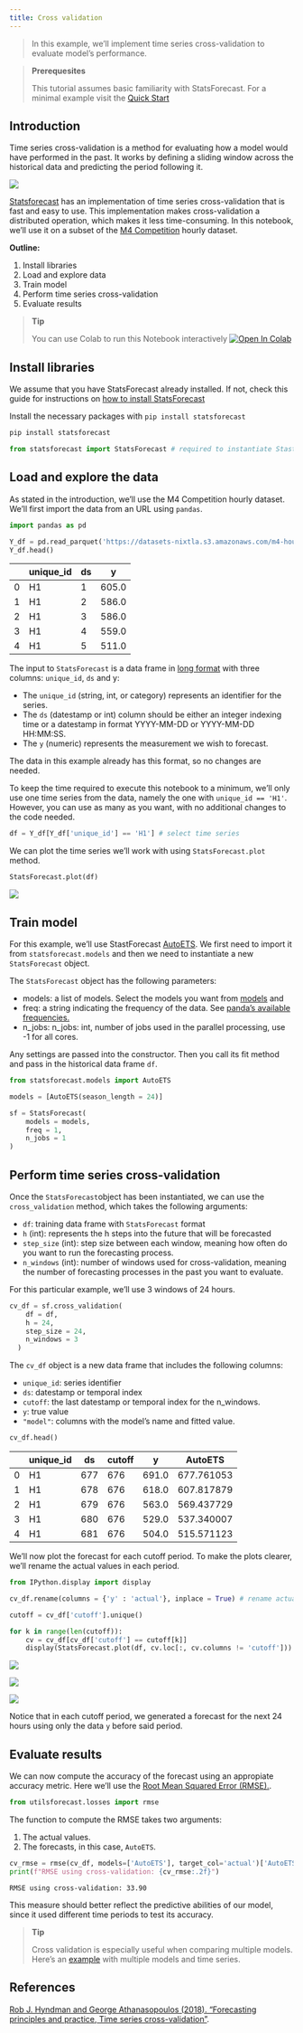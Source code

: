 ```yaml
---
title: Cross validation
---
```


> In this example, we’ll implement time series cross-validation to
> evaluate model’s performance.

> **Prerequesites**
>
> This tutorial assumes basic familiarity with StatsForecast. For a
> minimal example visit the [Quick
> Start](https://nixtla.github.io/statsforecast/examples/getting_started_short.html)

## Introduction

Time series cross-validation is a method for evaluating how a model
would have performed in the past. It works by defining a sliding window
across the historical data and predicting the period following it.

![](https://raw.githubusercontent.com/Nixtla/statsforecast/main/nbs/imgs/ChainedWindows.gif)

[Statsforecast](https://nixtla.github.io/statsforecast/) has an
implementation of time series cross-validation that is fast and easy to
use. This implementation makes cross-validation a distributed operation,
which makes it less time-consuming. In this notebook, we’ll use it on a
subset of the [M4
Competition](https://www.sciencedirect.com/science/article/pii/S0169207019301128)
hourly dataset.

**Outline:**

1.  Install libraries
2.  Load and explore data
3.  Train model
4.  Perform time series cross-validation
5.  Evaluate results

> **Tip**
>
> You can use Colab to run this Notebook interactively
> <a href="https://colab.research.google.com/github/Nixtla/statsforecast/blob/main/nbs/docs/tutorials/CrossValidation.ipynb" target="_parent"><img src="https://colab.research.google.com/assets/colab-badge.svg" alt="Open In Colab"/></a>

## Install libraries

We assume that you have StatsForecast already installed. If not, check
this guide for instructions on [how to install
StatsForecast]('https://nixtla.github.io/statsforecast/examples/installation.html')

Install the necessary packages with `pip install statsforecast`

```python
pip install statsforecast 
```


```python
from statsforecast import StatsForecast # required to instantiate StastForecast object and use cross-validation method 
```

## Load and explore the data

As stated in the introduction, we’ll use the M4 Competition hourly
dataset. We’ll first import the data from an URL using `pandas`.

```python
import pandas as pd 
```


```python
Y_df = pd.read_parquet('https://datasets-nixtla.s3.amazonaws.com/m4-hourly.parquet') # load the data 
Y_df.head() 
```

|     | unique_id | ds  | y     |
|-----|-----------|-----|-------|
| 0   | H1        | 1   | 605.0 |
| 1   | H1        | 2   | 586.0 |
| 2   | H1        | 3   | 586.0 |
| 3   | H1        | 4   | 559.0 |
| 4   | H1        | 5   | 511.0 |

The input to `StatsForecast` is a data frame in [long
format](https://www.theanalysisfactor.com/wide-and-long-data/) with
three columns: `unique_id`, `ds` and y:

-   The `unique_id` (string, int, or category) represents an identifier
    for the series.
-   The `ds` (datestamp or int) column should be either an integer
    indexing time or a datestamp in format YYYY-MM-DD or YYYY-MM-DD
    HH:MM:SS.
-   The `y` (numeric) represents the measurement we wish to forecast.

The data in this example already has this format, so no changes are
needed.

To keep the time required to execute this notebook to a minimum, we’ll
only use one time series from the data, namely the one with
`unique_id == 'H1'`. However, you can use as many as you want, with no
additional changes to the code needed.

```python
df = Y_df[Y_df['unique_id'] == 'H1'] # select time series 
```

We can plot the time series we’ll work with using `StatsForecast.plot`
method.

```python
StatsForecast.plot(df)
```

![](CrossValidation_files/figure-markdown_strict/cell-7-output-1.png)

## Train model

For this example, we’ll use StastForecast
[AutoETS](https://nixtla.github.io/statsforecast/models.html#autoets).
We first need to import it from `statsforecast.models` and then we need
to instantiate a new `StatsForecast` object.

The `StatsForecast` object has the following parameters:

-   models: a list of models. Select the models you want from
    [models](https://nixtla.github.io/statsforecast/models.html) and
-   freq: a string indicating the frequency of the data. See [panda’s
    available
    frequencies.](https://pandas.pydata.org/pandas-docs/stable/user_guide/timeseries.html#offset-aliases)
-   n_jobs: n_jobs: int, number of jobs used in the parallel processing,
    use -1 for all cores.

Any settings are passed into the constructor. Then you call its fit
method and pass in the historical data frame `df`.

```python
from statsforecast.models import AutoETS
```


```python
models = [AutoETS(season_length = 24)]

sf = StatsForecast(
    models = models, 
    freq = 1, 
    n_jobs = 1
)
```

## Perform time series cross-validation

Once the `StatsForecast`object has been instantiated, we can use the
`cross_validation` method, which takes the following arguments:

-   `df`: training data frame with `StatsForecast` format
-   `h` (int): represents the h steps into the future that will be
    forecasted
-   `step_size` (int): step size between each window, meaning how often
    do you want to run the forecasting process.
-   `n_windows` (int): number of windows used for cross-validation,
    meaning the number of forecasting processes in the past you want to
    evaluate.

For this particular example, we’ll use 3 windows of 24 hours.

```python
cv_df = sf.cross_validation(
    df = df,
    h = 24,
    step_size = 24,
    n_windows = 3
  )
```

The `cv_df` object is a new data frame that includes the following
columns:

-   `unique_id`: series identifier
-   `ds`: datestamp or temporal index
-   `cutoff`: the last datestamp or temporal index for the n_windows.
-   `y`: true value
-   `"model"`: columns with the model’s name and fitted value.

```python
cv_df.head()
```

|     | unique_id | ds  | cutoff | y     | AutoETS    |
|-----|-----------|-----|--------|-------|------------|
| 0   | H1        | 677 | 676    | 691.0 | 677.761053 |
| 1   | H1        | 678 | 676    | 618.0 | 607.817879 |
| 2   | H1        | 679 | 676    | 563.0 | 569.437729 |
| 3   | H1        | 680 | 676    | 529.0 | 537.340007 |
| 4   | H1        | 681 | 676    | 504.0 | 515.571123 |

We’ll now plot the forecast for each cutoff period. To make the plots
clearer, we’ll rename the actual values in each period.

```python
from IPython.display import display
```


```python
cv_df.rename(columns = {'y' : 'actual'}, inplace = True) # rename actual values 

cutoff = cv_df['cutoff'].unique()

for k in range(len(cutoff)): 
    cv = cv_df[cv_df['cutoff'] == cutoff[k]]
    display(StatsForecast.plot(df, cv.loc[:, cv.columns != 'cutoff']))
```

![](CrossValidation_files/figure-markdown_strict/cell-13-output-1.png)

![](CrossValidation_files/figure-markdown_strict/cell-13-output-2.png)

![](CrossValidation_files/figure-markdown_strict/cell-13-output-3.png)

Notice that in each cutoff period, we generated a forecast for the next
24 hours using only the data `y` before said period.

## Evaluate results

We can now compute the accuracy of the forecast using an appropiate
accuracy metric. Here we’ll use the [Root Mean Squared Error
(RMSE).](https://en.wikipedia.org/wiki/Root-mean-square_deviation).

```python
from utilsforecast.losses import rmse  
```

The function to compute the RMSE takes two arguments:

1.  The actual values.  
2.  The forecasts, in this case, `AutoETS`.

```python
cv_rmse = rmse(cv_df, models=['AutoETS'], target_col='actual')['AutoETS'].item()
print(f"RMSE using cross-validation: {cv_rmse:.2f}")
```

``` text
RMSE using cross-validation: 33.90
```

This measure should better reflect the predictive abilities of our
model, since it used different time periods to test its accuracy.

> **Tip**
>
> Cross validation is especially useful when comparing multiple models.
> Here’s an
> [example](https://nixtla.github.io/statsforecast/examples/getting_started_complete.html)
> with multiple models and time series.

## References

[Rob J. Hyndman and George Athanasopoulos (2018). “Forecasting
principles and practice, Time series
cross-validation”](https://otexts.com/fpp3/tscv.html).

